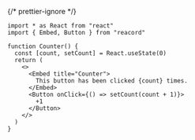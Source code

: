{/* prettier-ignore */}
```tsx
import * as React from "react"
import { Embed, Button } from "reacord"

function Counter() {
  const [count, setCount] = React.useState(0)
  return (
    <>
      <Embed title="Counter">
        This button has been clicked {count} times.
      </Embed>
      <Button onClick={() => setCount(count + 1)}>
        +1
      </Button>
    </>
  )
}
```
